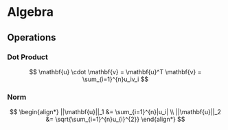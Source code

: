 # Algebra

## Operations

### Dot Product

$$
\mathbf{u} \cdot \mathbf{v} = \mathbf{u}^T \mathbf{v} = \sum_{i=1}^{n}u_iv_i
$$

### Norm

$$
\begin{align*}
||\mathbf{u}||_1 &= \sum_{i=1}^{n}|u_i| \\
||\mathbf{u}||_2 &= \sqrt{\sum_{i=1}^{n}u_{i}^{2}}
\end{align*}
$$
